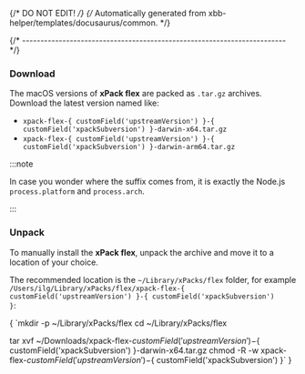 {/* DO NOT EDIT! */}
{/* Automatically generated from xbb-helper/templates/docusaurus/common. */}



{/* ------------------------------------------------------------------------ */}

### Download

The macOS versions of **xPack flex**
are packed as `.tar.gz` archives.
Download the latest version named like:

* <code>xpack-flex-{ customField('upstreamVersion') }-{ customField('xpackSubversion') }-darwin-x64.tar.gz</code>
* <code>xpack-flex-{ customField('upstreamVersion') }-{ customField('xpackSubversion') }-darwin-arm64.tar.gz</code>

:::note

In case you wonder where the suffix comes
from, it is exactly the Node.js `process.platform` and `process.arch`.

:::

### Unpack

To manually install the <b>xPack flex</b>,
unpack the archive and move it to a location of your choice.

The recommended location is
the <code>~/Library/xPacks/flex</code> folder, for
example <code>/Users/ilg/Library/xPacks/flex/xpack-flex-{ customField('upstreamVersion') }-{ customField('xpackSubversion') }</code>:

<CodeBlock language="console"> {
`mkdir -p ~/Library/xPacks/flex
cd ~/Library/xPacks/flex

tar xvf ~/Downloads/xpack-flex-${ customField('upstreamVersion') }-${ customField('xpackSubversion') }-darwin-x64.tar.gz
chmod -R -w xpack-flex-${ customField('upstreamVersion') }-${ customField('xpackSubversion') }`
} </CodeBlock>
